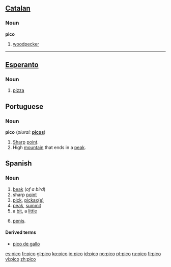 {{see|Pico}}
==[[Catalan]]==
===Noun===
'''pico'''
#[[woodpecker]]

----

==[[Esperanto]]==
===Noun===
{{eo-noun}}

# [[pizza]]

==Portuguese==
===Noun===
'''pico''' (''plural:'' '''[[picos]]''')
# [[sharp|Sharp]] [[point]].
# High [[mountain]] that ends in a [[peak]].

==Spanish==

===Noun===
{{es-noun-m}}

# [[beak]] (''of a bird'')
# sharp [[point]]
# [[pick]], [[pickaxe|pickax(e)]]
# [[peak]], [[summit]]
# a [[bit]], a [[little]]
# {{context|colloquial|Chile}} [[penis]].

====Derived terms====
*[[pico de gallo]]

[[es:pico]]
[[fr:pico]]
[[gl:pico]]
[[ko:pico]]
[[io:pico]]
[[id:pico]]
[[no:pico]]
[[pt:pico]]
[[ru:pico]]
[[fi:pico]]
[[vi:pico]]
[[zh:pico]]